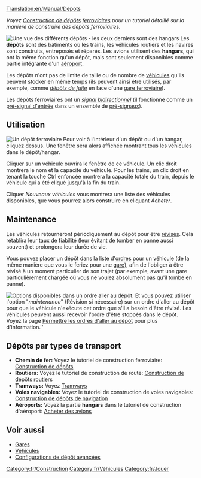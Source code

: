 [[Translation:en/Manual/Depots]]

''Voyez [[fr/Manual/Construction de dépôts|Construction de dépôts ferroviaires]] pour un tutoriel détaillé sur la manière de construire des dépôts ferroviaires.''

[[File:en/Depots.png|frame|left|Une vue des différents dépôts - les deux derniers sont des hangars]]
Les '''dépôts''' sont des bâtiments où les trains, les véhicules routiers et les navires sont construits, entreposés et réparés. Les avions utilisent des '''hangars''', qui ont la même fonction qu'un dépôt, mais sont seulement disponibles comme partie intégrante d'un [[fr/Manual/Aéroports|aéroport]].

Les dépôts n'ont pas de limite de taille ou de nombre de [[fr/Manual/Véhicules|véhicules]] qu'ils peuvent stocker en même temps (ils peuvent ainsi être utilisés, par exemple, comme [[fr/Manual/Gares ferroviaires#depots-d-evitement|''dépôts de fuite'']] en face d'une [[fr/Manual/Gares ferroviaires|gare ferroviaire]]).

Les dépôts ferroviaires ont un [[fr/Manual/Signaux#signaux-a-double-sens|''signal bidirectionnel'']] (il fonctionne comme un [[fr/Manual/Signaux#pre-signaux-d-entree|pré-signal d'entrée]] dans un ensemble de [[fr/Manual/Signaux#signaux-dependants|pré-signaux]]).

==Utilisation==
[[File:en/RailwayDepotWindow.png|frame|Un dépôt ferroviaire]]
Pour voir à l'intérieur d'un dépôt ou d'un hangar, cliquez dessus. Une fenêtre sera alors affichée montrant tous les véhicules dans le dépôt/hangar.

Cliquer sur un véhicule ouvrira le fenêtre de ce véhicule. Un clic droit montrera le nom et la capacité du véhicule. Pour les trains, un clic droit en tenant la touche Ctrl enfoncée montrera la capacité totale du train, depuis le véhicule qui a été cliqué jusqu'à la fin du train.

Cliquer ''Nouveaux véhicules'' vous montrera une liste des véhicules disponibles, que vous pourrez alors construire en cliquant ''Acheter''.

==Maintenance==
Les véhicules retourneront périodiquement au dépôt pour être [[fr/Manual/Maintenance|révisés]]. Cela rétablira leur taux de fiabilité (leur évitant de tomber en panne aussi souvent) et prolongera leur durée de vie.

Vous pouvez placer un dépôt dans la liste d'[[fr/Manual/Ordres|ordres]] pour un véhicule (de la même manière que vous le feriez pour une [[fr/Manual/Gares|gare]]), afin de l'obliger à être révisé à un moment particulier de son trajet (par exemple, avant une gare particulièrement chargée où vous ne voulez absolument pas qu'il tombe en panne).

[[File:en/Service-options.png|frame|right|Options disponibles dans un ordre ''aller au dépôt''.]]
Et vous pouvez utiliser l'option "''maintenance''" (Révision si nécessaire) sur un ordre d'aller au dépôt pour que le véhicule n'exécute cet ordre que s'il a besoin d'être révisé. Les véhicules peuvent aussi recevoir l'ordre d'être stoppés dans le dépôt. Voyez la page [[fr/Archive/Manual/Settings/Permettre les ordres d'aller au dépôt|Permettre les ordres d'aller au dépôt]] pour plus d'information.''{{en/-right}}

==Dépôts par types de transport==
*'''Chemin de fer:''' Voyez le tutoriel de construction ferroviaire: [[fr/Manual/Construction de dépôts|Construction de dépôts]]
*'''Routiers:''' Voyez le tutoriel de construction de route: [[fr/Manual/Construction de dépôts routiers|Construction de dépôts routiers]]
*'''Tramways:''' Voyez [[fr/Manual/Tramways|Tramways]]
*'''Voies navigables:''' Voyez le tutoriel  de construction de voies navigables: [[fr/Construction de dépôts de navigation|Construction de dépôts de navigation]]
*'''Aéroports:''' Voyez la partie '''hangars''' dans le tutoriel de construction d'aéroport: [[fr/Achat d'avion#acheter-un-avion|Acheter des avions]]

==Voir aussi==
*[[fr/Manual/Gares|Gares]]
*[[fr/Manual/Véhicules|Véhicules]]
*[[fr/Manual/Construction de dépôts#configurations-de-depot-avancees|Configurations de dépôt avancées]]

[[Category:fr/Construction]]
[[Category:fr/Véhicules]]
[[Category:fr/Jouer]]